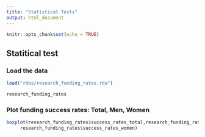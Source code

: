 ```yaml
---
title: "Statistical Tests"
output: html_document
---
```


```r
knitr::opts_chunk$set(echo = TRUE)
```
## Statitical test

### Load the data
```r
load("rdas/research_funding_rates.rda") 
```
```r
research_funding_rates
```

### Plot funding success rates: Total, Men, Women
```r
boxplot(research_funding_rates$success_rates_total,research_funding_rates$success_rates_men, 
     research_funding_rates$success_rates_women)
```

